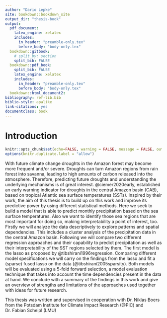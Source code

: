 ```yaml
---
author: "Dario Lepke"
site: bookdown::bookdown_site
output_dir: "thesis-book"
output:
  pdf_document:
    latex_engine: xelatex
    includes:
      in_header: "preamble-only.tex"
      before_body: "body-only.tex"
  bookdown::gitbook:
    # split_by: section
    split_bib: FALSE
  bookdown::pdf_book:
    split_bib: FALSE
    latex_engine: xelatex
    includes:
      in_header: "preamble-only.tex"
      before_body: "body-only.tex"
  bookdown::html_document2:
bibliography: ref-lib.bib
biblio-style: apalike
link-citations: yes
documentclass: book
---
```

# Introduction {-}

```r
knitr::opts_chunk$set(echo=FALSE, warning = FALSE, message = FALSE, out.width = '50%', fig.align = 'center')
options(knitr.duplicate.label = "allow")
```

With future climate change droughts in the Amazon forest may become more
frequent and/or severe. Droughts can turn Amazon regions from rain forest into
savanna, leading to high amounts of carbon released into the atmosphere.
Therefore, predicting future droughts and understanding the underlying mechanisms 
is of great interest. @ciemer2020early, established an 
early warning indicator for droughts in the central Amazon basin (CAB), based on tropical Atlantic sea surface 
temperatures (SSTs). Inspired by their work, the aim of this thesis is to build up on this work and improve its
predictive power by using different statistical methods.
Here we seek to build a model that is able to predict monthly precipitation based on the
sea surface temperatures. 
Also we want to identify those sea regions that are most important for doing so, making interpretability a point of interest, too.
Firstly we will analyze the data descriptively to 
explore patterns and spatial dependencies.
This includes a cluster analysis of the precipitation data
in the central Amazon basin.
Following we will compare two different regression approaches
and their capability to predict precipitation as well as their interpretability of the SST regions selected by them.
The first model is the lasso as proposed by @tibshirani1996regression. Comparing different model specifications we will carry on the findings from the lasso
and fit a (sparse) fused lasso on the data (@tibshirani2005sparsity).
Both models will be evaluated using a 5-fold forward selection,
a model evaluation technique that takes into account the time dependencies present in the data at hand.
We conclude with a summary of the findings in this work 
and give an overview of strengths and limitations of the approaches used together with ideas for future research.


This thesis was written and supervised in cooperation with Dr. Niklas Boers from the Potsdam Institute for Climate Impact Research (@PIC) and Dr. Fabian Scheipl (LMU)
